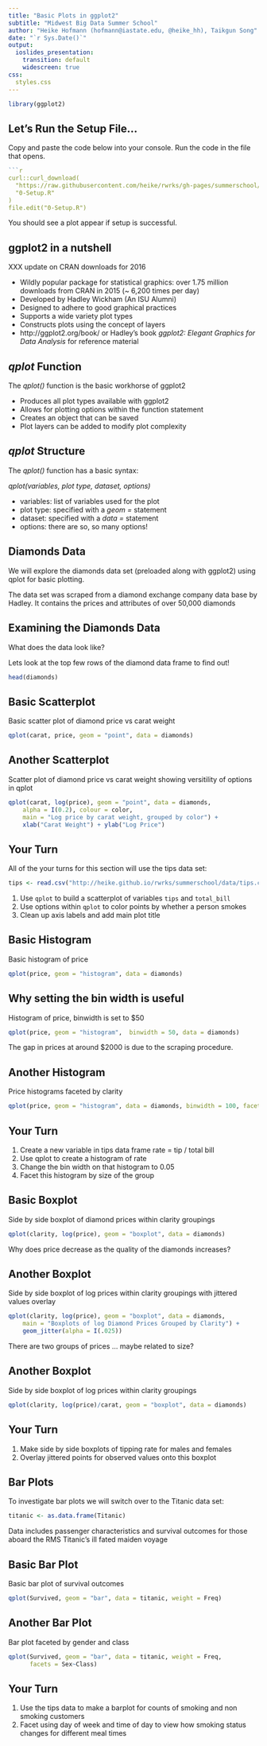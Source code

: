 ```yaml
---
title: "Basic Plots in ggplot2"
subtitle: "Midwest Big Data Summer School"
author: "Heike Hofmann (hofmann@iastate.edu, @heike_hh), Taikgun Song"
date: "`r Sys.Date()`"
output:
  ioslides_presentation:
    transition: default
    widescreen: true
css:
  styles.css
---
```


```r
library(ggplot2)
```

## Let's Run the Setup File...

Copy and paste the code below into your console. Run the code in the file that opens.

```r
```r
curl::curl_download(
  "https://raw.githubusercontent.com/heike/rwrks/gh-pages/summerschool/02-graphics/code/0-Setup.R",
  "0-Setup.R"
)
file.edit("0-Setup.R")
```

You should see a plot appear if setup is successful.


## ggplot2 in a nutshell

XXX update on CRAN downloads for 2016

- Wildly popular package for statistical graphics: over 1.75 million downloads from CRAN in 2015 (~ 6,200 times per day)
- Developed by Hadley Wickham (An ISU Alumni)
- Designed to adhere to good graphical practices
- Supports a wide variety plot types
- Constructs plots using the concept of layers\medskip
- http://ggplot2.org/book/ or Hadley's book *ggplot2: Elegant Graphics for Data Analysis* for reference material

## *qplot* Function

The *qplot()* function is the basic workhorse of ggplot2

- Produces all plot types available with ggplot2
- Allows for plotting options within the function statement
- Creates an object that can be saved
- Plot layers can be added to modify plot complexity

## *qplot* Structure

The *qplot()* function has a basic syntax:

*qplot(variables, plot type, dataset, options)*

- variables: list of variables used for the plot
- plot type: specified with a *geom =* statement
- dataset: specified with a *data =* statement
- options: there are so, so many options!

## Diamonds Data

We will explore the diamonds data set (preloaded along with ggplot2) using qplot for basic plotting.

The data set was scraped from a diamond exchange company data base by Hadley.  It contains the prices and attributes of over 50,000 diamonds

## Examining the Diamonds Data

What does the data look like?

Lets look at the top few rows of the diamond data frame to find out!

```r
head(diamonds)
```

## Basic Scatterplot

Basic scatter plot of diamond price vs carat weight

```r
qplot(carat, price, geom = "point", data = diamonds)
```

## Another Scatterplot

Scatter plot of diamond price vs carat weight showing versitility of options in qplot

```r
qplot(carat, log(price), geom = "point", data = diamonds, 
	alpha = I(0.2), colour = color, 
	main = "Log price by carat weight, grouped by color") + 
    xlab("Carat Weight") + ylab("Log Price")
```

## Your Turn {data-background=#527a7a}

All of the your turns for this section will use the tips data set:

```r
tips <- read.csv("http://heike.github.io/rwrks/summerschool/data/tips.csv")
```

1. Use `qplot` to build a scatterplot of variables `tips` and `total_bill`
2. Use options within `qplot` to color points by whether a person smokes
3. Clean up axis labels and add main plot title

## Basic Histogram

Basic histogram of price

```r
qplot(price, geom = "histogram", data = diamonds)
```

## Why setting the bin width is useful

Histogram of price, binwidth is set to $50 

```r
qplot(price, geom = "histogram",  binwidth = 50, data = diamonds)
```

The gap in prices at around $2000 is due to the scraping procedure.

## Another Histogram

Price histograms faceted by clarity

```r
qplot(price, geom = "histogram", data = diamonds, binwidth = 100, facets = .~clarity)
```

## Your Turn {data-background=#527a7a}

1. Create a new variable in tips data frame rate = tip / total bill
2. Use qplot to create a histogram of rate
3. Change the bin width on that histogram to 0.05
4. Facet this histogram by size of the group

## Basic Boxplot

Side by side boxplot of diamond prices within clarity groupings

```r
qplot(clarity, log(price), geom = "boxplot", data = diamonds)
```
Why does price decrease as the quality of the diamonds increases?

## Another Boxplot

Side by side boxplot of log prices within clarity groupings with jittered values overlay

```r
qplot(clarity, log(price), geom = "boxplot", data = diamonds, 
	main = "Boxplots of log Diamond Prices Grouped by Clarity") +
	geom_jitter(alpha = I(.025))
```
There are two groups of prices ... maybe related to size?

## Another Boxplot

Side by side boxplot of log prices within clarity groupings 

```r
qplot(clarity, log(price)/carat, geom = "boxplot", data = diamonds)
```



## Your Turn {data-background=#527a7a}

1. Make side by side boxplots of tipping rate for males and females
2. Overlay jittered points for observed values onto this boxplot

## Bar Plots

To investigate bar plots we will switch over to the Titanic data set:

```r
titanic <- as.data.frame(Titanic)
```

Data includes passenger characteristics and survival outcomes for those aboard the RMS Titanic's ill fated maiden voyage

## Basic Bar Plot

Basic bar plot of survival outcomes

```r
qplot(Survived, geom = "bar", data = titanic, weight = Freq)
```

## Another Bar Plot

Bar plot faceted by gender and class

```r
qplot(Survived, geom = "bar", data = titanic, weight = Freq, 
      facets = Sex~Class)
```

## Your Turn {data-background=#527a7a}

1. Use the tips data to make a barplot for counts of smoking and non smoking customers
2. Facet using day of week and time of day to view how smoking status changes for different meal times
